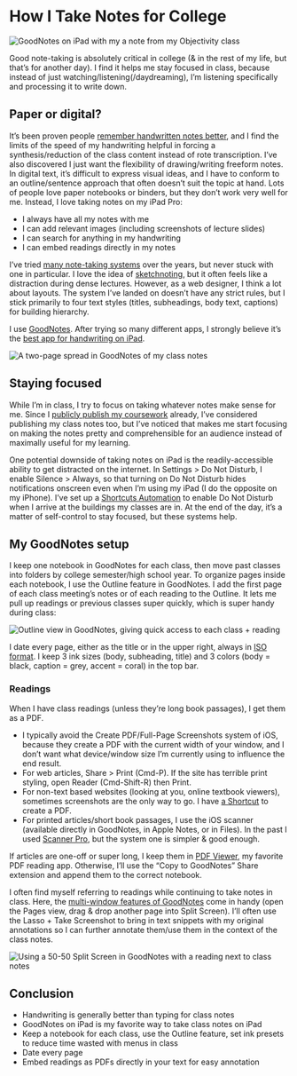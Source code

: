 # How I Take Notes for College

![GoodNotes on iPad with my a note from my Objectivity class](https://d2wkqk610zk1ag.cloudfront.net/items/1I0Z2F1Q1V2p312h3W03/mrng36e1cydnwayrvh0bfqbma9xx2fbn.png)

Good note-taking is absolutely critical in college (& in the rest of my life, but that’s for another day). I find it helps me stay focused in class, because instead of just watching/listening(/daydreaming), I’m listening specifically and processing it to write down.

## Paper or digital?

It’s been proven people [remember handwritten notes better](https://www.scientificamerican.com/article/a-learning-secret-don-t-take-notes-with-a-laptop/), and I find the limits of the speed of my handwriting helpful in forcing a synthesis/reduction of the class content instead of rote transcription. I’ve also discovered I just want the flexibility of drawing/writing freeform notes. In digital text, it’s difficult to express visual ideas, and I have to conform to an outline/sentence approach that often doesn’t suit the topic at hand. Lots of people love paper notebooks or binders, but they don’t work very well for me. Instead, I love taking notes on my iPad Pro:

- I always have all my notes with me
- I can add relevant images (including screenshots of lecture slides)
- I can search for anything in my handwriting
- I can embed readings directly in my notes

I’ve tried [many note-taking systems](https://medium.goodnotes.com/the-best-note-taking-methods-for-college-students-451f412e264e) over the years, but never stuck with one in particular. I love the idea of [sketchnoting](http://rohdesign.com/sketchnotes/), but it often feels like a distraction during dense lectures. However, as a web designer, I think a lot about layouts. The system I’ve landed on doesn’t have any strict rules, but I stick primarily to four text styles (titles, subheadings, body text, captions) for building hierarchy.

I use [GoodNotes](https://apps.apple.com/us/app/goodnotes-5/id1444383602). After trying so many different apps, I strongly believe it’s the [best app for handwriting on iPad](https://thesweetsetup.com/apps/the-best-app-for-taking-handwritten-notes-with-an-ipad/).

![A two-page spread in GoodNotes of my class notes](https://d2wkqk610zk1ag.cloudfront.net/items/0i032Z010G3c1X0T1I0r/g43ge9t11f58haa3mvmny4mx5a0p3rvb.jpeg)

## Staying focused

While I’m in class, I try to focus on taking whatever notes make sense for me. Since I [publicly publish my coursework](https://ima.lachlanjc.me) already, I’ve considered publishing my class notes too, but I’ve noticed that makes me start focusing on making the notes pretty and comprehensible for an audience instead of maximally useful for my learning.

One potential downside of taking notes on iPad is the readily-accessible ability to get distracted on the internet. In Settings > Do Not Disturb, I enable Silence > Always, so that turning on Do Not Disturb hides notifications onscreen even when I’m using my iPad (I do the opposite on my iPhone). I’ve set up a [Shortcuts Automation](https://www.macworld.com/article/3440681/with-ios-13-1-shortcuts-gets-a-lot-more-powerful.html) to enable Do Not Disturb when I arrive at the buildings my classes are in. At the end of the day, it’s a matter of self-control to stay focused, but these systems help.

## My GoodNotes setup

I keep one notebook in GoodNotes for each class, then move past classes into folders by college semester/high school year. To organize pages inside each notebook, I use the Outline feature in GoodNotes. I add the first page of each class meeting’s notes or of each reading to the Outline. It lets me pull up readings or previous classes super quickly, which is super handy during class:

![Outline view in GoodNotes, giving quick access to each class + reading](https://d2wkqk610zk1ag.cloudfront.net/items/0N0q1k080P0G1e1G2A1D/v0za29kzbjd9zxrrpw7t6gmt3nt7h31e.png)
 
I date every page, either as the title or in the upper right, always in [ISO format](https://en.wikipedia.org/wiki/ISO_8601). I keep 3 ink sizes (body, subheading, title) and 3 colors (body = black, caption = grey, accent = coral) in the top bar.

### Readings

When I have class readings (unless they’re long book passages), I get them as a PDF.

- I typically avoid the Create PDF/Full-Page Screenshots system of iOS, because they create a PDF with the current width of your window, and I don’t want what device/window size I’m currently using to influence the end result.
- For web articles, Share > Print (Cmd-P). If the site has terrible print styling, open Reader (Cmd-Shift-R) then Print.
- For non-text based websites (looking at you, online textbook viewers), sometimes screenshots are the only way to go. I have [a Shortcut](https://www.icloud.com/shortcuts/97f65314fe1e4223baaca5160cf18e61) to create a PDF.
- For printed articles/short book passages, I use the iOS scanner (available directly in GoodNotes, in Apple Notes, or in Files). In the past I used [Scanner Pro](https://apps.apple.com/us/app/scanner-pro-pdf-scanner-app/id333710667), but the system one is simpler & good enough.

If articles are one-off or super long, I keep them in [PDF Viewer](https://apps.apple.com/us/app/pdf-viewer-annotation-expert/id1120099014), my favorite PDF reading app. Otherwise, I’ll use the “Copy to GoodNotes” Share extension and append them to the correct notebook.

I often find myself referring to readings while continuing to take notes in class. Here, the [multi-window features of GoodNotes](https://www.macstories.net/reviews/goodnotes-adds-superior-multiwindowing-dark-mode-and-ocr-scanning/) come in handy (open the Pages view, drag & drop another page into Split Screen). I’ll often use the Lasso + Take Screenshot to bring in text snippets with my original annotations so I can further annotate them/use them in the context of the class notes.

![Using a 50-50 Split Screen in GoodNotes with a reading next to class notes](https://d2wkqk610zk1ag.cloudfront.net/items/1T3E0Y3t20030g1g2J14/2kpm5cbk5h70ka9dw5tfp3vzmk88hmxr.png)

## Conclusion

- Handwriting is generally better than typing for class notes
- GoodNotes on iPad is my favorite way to take class notes on iPad
- Keep a notebook for each class, use the Outline feature, set ink presets to reduce time wasted with menus in class
- Date every page
- Embed readings as PDFs directly in your text for easy annotation
